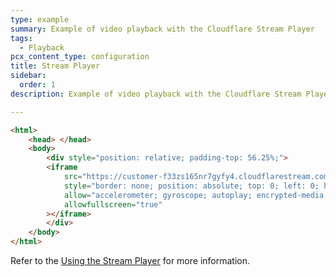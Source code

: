 ```yaml
---
type: example
summary: Example of video playback with the Cloudflare Stream Player
tags:
  - Playback
pcx_content_type: configuration
title: Stream Player
sidebar:
  order: 1
description: Example of video playback with the Cloudflare Stream Player

---
```


```html
<html>
	<head> </head>
	<body>
		<div style="position: relative; padding-top: 56.25%;">
		<iframe
			src="https://customer-f33zs165nr7gyfy4.cloudflarestream.com/6b9e68b07dfee8cc2d116e4c51d6a957/iframe?poster=https%3A%2F%2Fcustomer-f33zs165nr7gyfy4.cloudflarestream.com%2F6b9e68b07dfee8cc2d116e4c51d6a957%2Fthumbnails%2Fthumbnail.jpg%3Ftime%3D%26height%3D600"
			style="border: none; position: absolute; top: 0; left: 0; height: 100%; width: 100%;"
			allow="accelerometer; gyroscope; autoplay; encrypted-media; picture-in-picture;"
			allowfullscreen="true"
		></iframe>
		</div>
	</body>
</html>
```

Refer to the [Using the Stream Player](/stream/viewing-videos/using-the-stream-player/) for more information.
